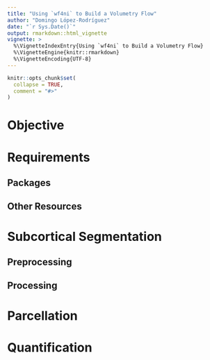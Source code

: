 ```yaml
---
title: "Using `wf4ni` to Build a Volumetry Flow"
author: "Domingo López-Rodríguez"
date: "`r Sys.Date()`"
output: rmarkdown::html_vignette
vignette: >
  %\VignetteIndexEntry{Using `wf4ni` to Build a Volumetry Flow}
  %\VignetteEngine{knitr::rmarkdown}
  %\VignetteEncoding{UTF-8}
---
```


```r
knitr::opts_chunk$set(
  collapse = TRUE,
  comment = "#>"
)
```

# Objective

# Requirements

## Packages

## Other Resources

# Subcortical Segmentation

## Preprocessing

## Processing

# Parcellation

# Quantification

